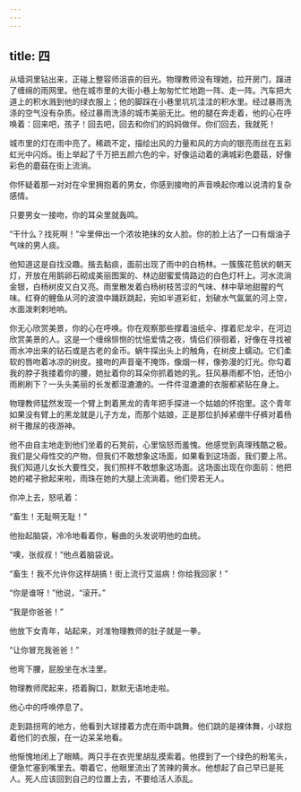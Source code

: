 ```yaml
---
---
---
```

title: 四
---




从墙洞里钻出来，正碰上整容师沮丧的目光。物理教师没有理她，拉开房门，蹿进了缠绵的雨网里。他在城市里的大街小巷上匆匆忙忙地跑一阵、走一阵。汽车把大道上的积水溅到他的绿衣服上；他的脚踩在小巷里坑坑洼洼的积水里。经过暴雨洗涤的空气没有杂质。经过暴雨洗涤的城市美丽无比。他的腿在奔走着，他的心在呼唤着：回来吧，孩子！回去吧，回去和你们的妈妈做伴。你们回去，我就死！

城市里的灯在雨中亮了。稀疏不定，描绘出风的力量和风的方向的银亮雨丝在五彩虹光中闪烁。街上举起了千万把五颜六色的伞，好像运动着的满城彩色蘑菇，好像彩色的蘑菇在街上流淌。

你怀疑着那一对对在伞里拥抱着的男女，你感到接吻的声音唤起你难以说清的复杂感情。

只要男女一接吻，你的耳朵里就轰鸣。

“干什么？找死啊！”伞里伸出一个浓妆艳抹的女人脸。你的脸上沾了一口有烟油子气味的男人痰。

他知道这是自找没趣。揩去黏痰，面前出现了雨中的白杨林。一簇簇花苞状的朝天灯，开放在用鹅卵石砌成美丽图案的、林边甜蜜爱情路边的白色灯杆上。河水流淌金银，白杨树皮又白又亮。雨里散发着白杨树枝苦涩的气味、林中草地甜腥的气味。红脊的鲤鱼从河的波浪中踊跃跳起，宛如半道彩虹，划破水气氤氲的河上空，水面泼剌剌地响。

你无心欣赏美景，你的心在呼唤。你在观察那些撑着油纸伞、撑着尼龙伞，在河边欣赏美景的人。这是一个缠绵悱恻的忧悒爱情之夜，情侣们徘徊着，好像在寻找被雨水冲出来的钻石或是古老的金币。蜗牛探出头上的触角，在树皮上蠕动。它们柔软的唇吻着冰凉的树皮。接吻的声音毫不掩饰，像烟一样，像弥漫的灯光。你勾着我的脖子我搂着你的腰，她扯着你的耳朵你抓着她的乳。狂风暴雨都不怕，还怕小雨刷刷下？一头头美丽的长发都湿漉漉的。一件件湿漉漉的衣服都紧贴在身上。

物理教师猛然发现一个臂上刺着黑龙的青年把手探进一个姑娘的怀抱里。这个青年如果没有臂上的黑龙就是儿子方龙，而那个姑娘，正是那位扒掉紧绷牛仔裤对着杨树干撒尿的夜游神。

他不由自主地走到他们坐着的石凳前，心里恼怒而羞愧。他感觉到真理残酷之极。我们是父母性交的产物，但我们不敢想象这场面，如果看到这场面，我们要上吊。我们知道儿女长大要性交，我们照样不敢想象这场面。这场面出现在你面前：他把她的裙子掀起来啦，雨珠在她的大腿上流淌着。他们旁若无人。

你冲上去，怒吼着：

“畜生！无耻啊无耻！”

他抬起脑袋，冷冷地看着你，鬈曲的头发说明他的血统。

“噢，张叔叔！”他点着脑袋说。

“畜生！我不允许你这样胡搞！街上流行艾滋病！你给我回家！”

“你是谁呀！”他说，“滚开。”

“我是你爸爸！”

他放下女青年，站起来，对准物理教师的肚子就是一拳。

“让你冒充我爸爸！”

他弯下腰，屁股坐在水洼里。

物理教师爬起来，捂着胸口，默默无语地走啦。

他心中的呼唤停息了。

走到路拐弯的地方，他看到大球搂着方虎在雨中跳舞。他们跳的是裸体舞，小球抱着他们的衣服，在一边呆呆地看。

他惭愧地闭上了眼睛。两只手在衣兜里胡乱摸索着。他摸到了一个绿色的粉笔头，便急忙塞到嘴里去。嚼着它，他眼里流出了苦辣的黄水。他想起了自己早已是死人。死人应该回到自己的位置上去，不要给活人添乱。